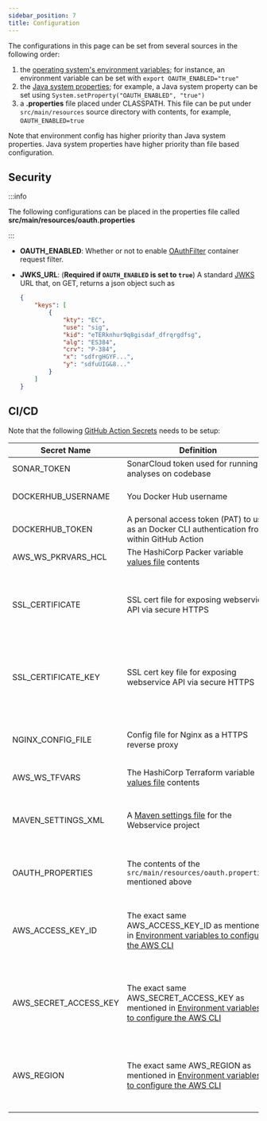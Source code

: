```yaml
---
sidebar_position: 7
title: Configuration
---
```


[//]: # (Copyright Jiaqi Liu)

[//]: # (Licensed under the Apache License, Version 2.0 &#40;the "License"&#41;;)
[//]: # (you may not use this file except in compliance with the License.)
[//]: # (You may obtain a copy of the License at)

[//]: # (    http://www.apache.org/licenses/LICENSE-2.0)

[//]: # (Unless required by applicable law or agreed to in writing, software)
[//]: # (distributed under the License is distributed on an "AS IS" BASIS,)
[//]: # (WITHOUT WARRANTIES OR CONDITIONS OF ANY KIND, either express or implied.)
[//]: # (See the License for the specific language governing permissions and)
[//]: # (limitations under the License.)


The configurations in this page can be set from several sources in the following order:

1. the [operating system's environment variables]; for instance, an environment variable can be set with
   `export OAUTH_ENABLED="true"`
2. the [Java system properties]; for example, a Java system property can be set using
   `System.setProperty("OAUTH_ENABLED", "true")`
3. a **.properties** file placed under CLASSPATH. This file can be put under `src/main/resources` source directory with
   contents, for example, `OAUTH_ENABLED=true`

Note that environment config has higher priority than Java system properties. Java system properties have higher
priority than file based configuration.

Security
--------

:::info

The following configurations can be placed in the properties file called **src/main/resources/oauth.properties**

:::

- **OAUTH_ENABLED**: Whether or not to enable [OAuthFilter] container request filter.
- **JWKS_URL**: (**Required if `OAUTH_ENABLED` is set to `true`**) A standard [JWKS] URL that, on GET, returns a json
  object such as

  ```json
  {
      "keys": [
          {
              "kty": "EC",
              "use": "sig",
              "kid": "eTERknhur9q8gisdaf_dfrqrgdfsg",
              "alg": "ES384",
              "crv": "P-384",
              "x": "sdfrgHGYF...",
              "y": "sdfuUIG&8..."
          }
      ]
  }
  ```

CI/CD
-----

Note that the following [GitHub Action Secrets][GitHub Action - How to set up] needs to be setup:

| **Secret Name**       | **Definition**                                                                                                                                                                     | **How to Get**                                                                                                                                          |
|-----------------------|------------------------------------------------------------------------------------------------------------------------------------------------------------------------------------|---------------------------------------------------------------------------------------------------------------------------------------------------------|
| SONAR_TOKEN           | SonarCloud token used for running analyses on codebase                                                                                                                             | [SonarCloud](https://sonarcloud.io/account/security)                                                                                                    |
| DOCKERHUB_USERNAME    | You Docker Hub username                                                                                                                                                            | For example, [this user](https://hub.docker.com/u/jack20191124)'s                                                                                       |
| DOCKERHUB_TOKEN       |  A personal access token (PAT) to use as an Docker CLI authentication from within GitHub Action                                                                                    | [Creating an access token](https://docs.docker.com/security/for-developers/access-tokens/#create-an-access-token)                                       |
| AWS_WS_PKRVARS_HCL    | The HashiCorp Packer variable [values file](https://qubitpi.github.io/hashicorp-packer/packer/guides/hcl/variables#from-a-file) contents                                           | [hashicorp-aws](https://qubitpi.github.io/hashicorp-aws/docs/webservice)                                                                                |
| SSL_CERTIFICATE       | SSL cert file for exposing webservice API via secure HTTPS                                                                                                                         | [Installing Free SSL Certificates with Certbot running on Nginx](setup#step-1---store-ssl-certificate-in-github-secrets)                                |
| SSL_CERTIFICATE_KEY   | SSL cert key file for exposing webservice API via secure HTTPS                                                                                                                     | [Installing Free SSL Certificates with Certbot running on Nginx](setup#step-1---store-ssl-certificate-in-github-secrets)                                |
| NGINX_CONFIG_FILE     | Config file for Nginx as a HTTPS reverse proxy                                                                                                                                     | [Define Nginx Reverse Proxy Config File](setup#step-3---define-nginx-reverse-proxy-config-file)                                                         |
| AWS_WS_TFVARS         | The HashiCorp Terraform variable [values file](https://qubitpi.github.io/hashicorp-terraform/terraform/language/values/variables#variable-definitions-tfvars-files) contents       | [hashicorp-aws](https://qubitpi.github.io/hashicorp-aws/docs/webservice)                                                                                |
| MAVEN_SETTINGS_XML    | A [Maven settings file](https://maven.apache.org/settings.html) for the Webservice project                                                                                         | The exact settings.xml contents containing [these meta tags](https://github.com/QubitPi/jersey-webservice-template/blob/jpa-elide/settings.xml.example) |
| OAUTH_PROPERTIES      | The contents of the `src/main/resources/oauth.properties` mentioned above                                                                                                          | See [Security](#security) section above                                                                                                                 |
| AWS_ACCESS_KEY_ID     | The exact same AWS_ACCESS_KEY_ID as mentioned in [Environment variables to configure the AWS CLI](https://docs.aws.amazon.com/cli/latest/userguide/cli-configure-envvars.html)     | [How to create and configure AWS credentials for Amazon Keyspaces](https://docs.aws.amazon.com/keyspaces/latest/devguide/access.credentials.html)       |
| AWS_SECRET_ACCESS_KEY | The exact same AWS_SECRET_ACCESS_KEY as mentioned in [Environment variables to configure the AWS CLI](https://docs.aws.amazon.com/cli/latest/userguide/cli-configure-envvars.html) | [How to create and configure AWS credentials for Amazon Keyspaces](https://docs.aws.amazon.com/keyspaces/latest/devguide/access.credentials.html)       |
| AWS_REGION            | The exact same AWS_REGION as mentioned in [Environment variables to configure the AWS CLI](https://docs.aws.amazon.com/cli/latest/userguide/cli-configure-envvars.html)            | [How to create and configure AWS credentials for Amazon Keyspaces](https://docs.aws.amazon.com/keyspaces/latest/devguide/access.credentials.html)       |

[GitHub Action - How to set up]: https://docs.github.com/en/actions/security-guides/encrypted-secrets

[Java system properties]: https://docs.oracle.com/javase/tutorial/essential/environment/sysprop.html
[JWKS]: https://datatracker.ietf.org/doc/html/rfc7517

[OAuthFilter]: https://qubitpi.github.io/jersey-webservice-template/apidocs/com/qubitpi/ws/jersey/template/web/filters/OAuthFilter.html
[operating system's environment variables]: https://docs.oracle.com/javase/tutorial/essential/environment/env.html
